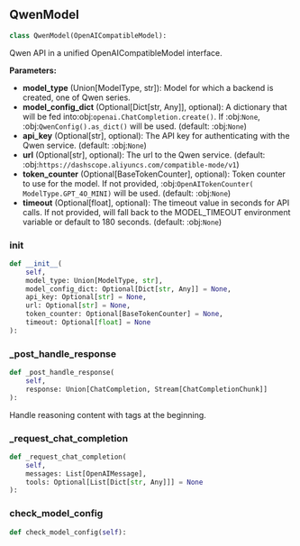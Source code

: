 <a id="camel.models.qwen_model"></a>

<a id="camel.models.qwen_model.QwenModel"></a>

## QwenModel

```python
class QwenModel(OpenAICompatibleModel):
```

Qwen API in a unified OpenAICompatibleModel interface.

**Parameters:**

- **model_type** (Union[ModelType, str]): Model for which a backend is created, one of Qwen series.
- **model_config_dict** (Optional[Dict[str, Any]], optional): A dictionary that will be fed into:obj:`openai.ChatCompletion.create()`. If :obj:`None`, :obj:`QwenConfig().as_dict()` will be used. (default: :obj:`None`)
- **api_key** (Optional[str], optional): The API key for authenticating with the Qwen service. (default: :obj:`None`)
- **url** (Optional[str], optional): The url to the Qwen service. (default: :obj:`https://dashscope.aliyuncs.com/compatible-mode/v1`)
- **token_counter** (Optional[BaseTokenCounter], optional): Token counter to use for the model. If not provided, :obj:`OpenAITokenCounter( ModelType.GPT_4O_MINI)` will be used. (default: :obj:`None`)
- **timeout** (Optional[float], optional): The timeout value in seconds for API calls. If not provided, will fall back to the MODEL_TIMEOUT environment variable or default to 180 seconds. (default: :obj:`None`)

<a id="camel.models.qwen_model.QwenModel.__init__"></a>

### __init__

```python
def __init__(
    self,
    model_type: Union[ModelType, str],
    model_config_dict: Optional[Dict[str, Any]] = None,
    api_key: Optional[str] = None,
    url: Optional[str] = None,
    token_counter: Optional[BaseTokenCounter] = None,
    timeout: Optional[float] = None
):
```

<a id="camel.models.qwen_model.QwenModel._post_handle_response"></a>

### _post_handle_response

```python
def _post_handle_response(
    self,
    response: Union[ChatCompletion, Stream[ChatCompletionChunk]]
):
```

Handle reasoning content with <think> tags at the beginning.

<a id="camel.models.qwen_model.QwenModel._request_chat_completion"></a>

### _request_chat_completion

```python
def _request_chat_completion(
    self,
    messages: List[OpenAIMessage],
    tools: Optional[List[Dict[str, Any]]] = None
):
```

<a id="camel.models.qwen_model.QwenModel.check_model_config"></a>

### check_model_config

```python
def check_model_config(self):
```
